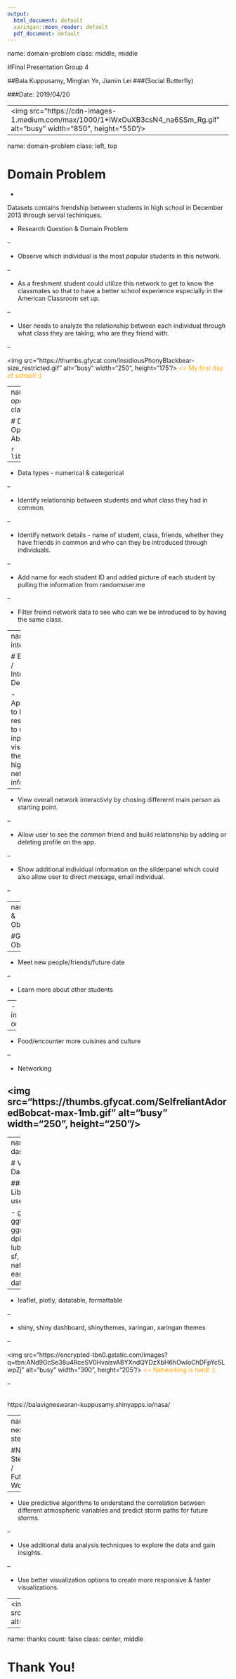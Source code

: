 ```yaml
---
output:
  html_document: default
  xaringan::moon_reader: default
  pdf_document: default
---
```

name: domain-problem
class: middle, middle

#Final Presentation Group 4

##Bala Kuppusamy, Minglan Ye, Jiamin Lei
###(Social Butterfly)

###Date: 2019/04/20

---
<img src="https://cdn-images-1.medium.com/max/1000/1*IWxOuXB3csN4_na6SSm_Rg.gif" alt="busy" width="850", height="550"/>
---

name: domain-problem
class: left, top

# Domain Problem

- 

Datasets contains frendship between students in high school in December 2013 through serval techiniques.


- Research Question & Domain Problem

--

  - Observe which individual is the most popular students in this network.

--

  - As a freshment student could utilize this network to get to know the classmates so that to have a better school experience especially in the American Classroom set up.
  
--

  - User needs to analyze the relationship between each individual through what class they are taking, who are they friend with.

--

<img src="https://thumbs.gfycat.com/InsidiousPhonyBlackbear-size_restricted.gif" alt="busy" width="250", height="175"/><font color="orange">
<= My first day of school! :)
</font>

---
name: data-operation
class: left, top

# Data / Operation Abstraction

```r
library(dplyr)
```

--

- Data types - numerical & categorical

--

- Identify relationship between students and what class they had in common.

--

- Identify network details - name of student, class, friends, whether they have friends in common and who can they be introduced through individuals.

--

- Add name for each student ID and added picture of each student by pulling the information from randomuser.me

--

- Filter freind network data to see who can we be introduced to by having the same class.

---
name: interaction

# Encoding / Interaction Design

- Application to be responsive to user inputs and visually plot the highschool network information. 

--

- View overall network interactivly by chosing differernt main person as starting point.

--

- Allow user to see the common friend and build relationship by adding or deleting profile on the app.

--

- Show additional individual information on the silderpanel which could also allow user to direct message, email individual.

--

---
name:Goal & Objectives

#Goal & Objectives

--

- Meet new people/friends/future date

--

- Learn more about other students 

--
- New skills, inspiration,collaboration on school projects

--

- Food/encounter more cuisines and culture

--

- Networking

<img src="https://thumbs.gfycat.com/SelfreliantAdoredBobcat-max-1mb.gif" alt="busy" width="250", height="250"/>
---
---
name: dashboard

# Visual Dashboard

#### Libraries used

- ggplot2, ggthemes, ggridges, dplyr, lubridate, sf, natural-earth map data

--

- leaflet, plotly, datatable, formattable

--

- shiny, shiny dashboard, shinythemes, xaringan, xaringan themes

--

<img src="https://encrypted-tbn0.gstatic.com/images?q=tbn:ANd9GcSe38u4RceSV0HvaisvABYXndQYDzXbH6hOwloChDFpYc5LwpZj" alt="busy" width="300", height="205"/><font color="orange">
<= Networking is hard! :)
</font>

--

<br />
https://balavigneswaran-kuppusamy.shinyapps.io/nasa/

---
name: next-steps

#Next Steps / Future Work

--

- Use predictive algorithms to understand the correlation between different atmospheric variables and predict storm paths for future storms.

--

- Use additional data analysis techniques to explore the data and gain insights.

--

- Use better visualization options to create more responsive & faster visualizations.

---
<img src="https://media.giphy.com/media/MiapFHASKG1Us/giphy.gif" alt="busy" width="850", height="550"/>

---
name: thanks
count: false
class: center, middle

# Thank You!
